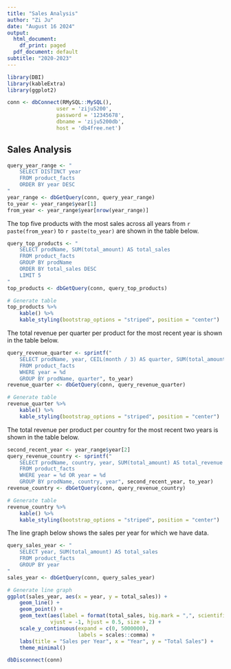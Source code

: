 ```yaml
---
title: "Sales Analysis"
author: "Zi Ju"
date: "August 16 2024"
output:
  html_document:
    df_print: paged
  pdf_document: default
subtitle: "2020-2023"
---
```


```r
library(DBI)
library(kableExtra)
library(ggplot2)
```

```r
conn <- dbConnect(RMySQL::MySQL(),
                user = 'ziju5200',
                password = '12345678',
                dbname = 'ziju5200db',
                host = 'db4free.net')
```

## Sales Analysis

```r
query_year_range <- "
    SELECT DISTINCT year
    FROM product_facts
    ORDER BY year DESC
"
year_range <- dbGetQuery(conn, query_year_range)
to_year <- year_range$year[1]
from_year <- year_range$year[nrow(year_range)]
```

The top five products with the most sales across all years from `r paste(from_year)` to `r paste(to_year)` are shown in the table below.
```r
query_top_products <- "
    SELECT prodName, SUM(total_amount) AS total_sales
    FROM product_facts
    GROUP BY prodName
    ORDER BY total_sales DESC
    LIMIT 5
"
top_products <- dbGetQuery(conn, query_top_products)

# Generate table
top_products %>%
    kable() %>%
    kable_styling(bootstrap_options = "striped", position = "center")
```

The total revenue per quarter per product for the most recent year is shown in the table below.
```r
query_revenue_quarter <- sprintf("
    SELECT prodName, year, CEIL(month / 3) AS quarter, SUM(total_amount) AS total_revenue
    FROM product_facts
    WHERE year = %d
    GROUP BY prodName, quarter", to_year)
revenue_quarter <- dbGetQuery(conn, query_revenue_quarter)

# Generate table
revenue_quarter %>%
    kable() %>%
    kable_styling(bootstrap_options = "striped", position = "center")
```

The total revenue per product per country for the most recent two years is shown in the table below.
```r
second_recent_year <- year_range$year[2]
query_revenue_country <- sprintf("
    SELECT prodName, country, year, SUM(total_amount) AS total_revenue
    FROM product_facts
    WHERE year = %d OR year = %d
    GROUP BY prodName, country, year", second_recent_year, to_year)
revenue_country <- dbGetQuery(conn, query_revenue_country)

# Generate table
revenue_country %>%
    kable() %>%
    kable_styling(bootstrap_options = "striped", position = "center")
```

The line graph below shows the sales per year for which we have data.

```r
query_sales_year <- "
    SELECT year, SUM(total_amount) AS total_sales
    FROM product_facts
    GROUP BY year
"
sales_year <- dbGetQuery(conn, query_sales_year)

# Generate line graph
ggplot(sales_year, aes(x = year, y = total_sales)) +
    geom_line() +
    geom_point() +
    geom_text(aes(label = format(total_sales, big.mark = ",", scientific = FALSE)),
              vjust = -1, hjust = 0.5, size = 2) +
    scale_y_continuous(expand = c(0, 5000000),
                       labels = scales::comma) + 
    labs(title = "Sales per Year", x = "Year", y = "Total Sales") +
    theme_minimal()
```

```r
dbDisconnect(conn)
```











